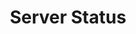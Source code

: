 ---
title: 'Server Status'
openapi: "GET /"
describtion: "This endpoint returns an ASCII art representation as a response. It serves as a simple health check or welcome message for the API."
---